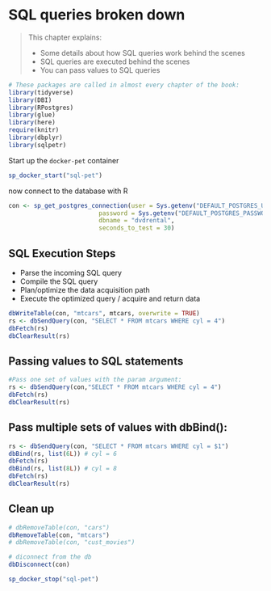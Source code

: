 # SQL queries broken down {#chapter_sql-queries-breakdown}

> This chapter explains:
> 
> * Some details about how SQL queries work behind the scenes
> * SQL queries are executed behind the scenes
> * You can pass values to SQL queries

```r
# These packages are called in almost every chapter of the book:
library(tidyverse)
library(DBI)
library(RPostgres)
library(glue)
library(here)
require(knitr)
library(dbplyr)
library(sqlpetr)
```

Start up the `docker-pet` container
```r
sp_docker_start("sql-pet")

```


now connect to the database with R
```r

con <- sp_get_postgres_connection(user = Sys.getenv("DEFAULT_POSTGRES_USER_NAME"),
                         password = Sys.getenv("DEFAULT_POSTGRES_PASSWORD"),
                         dbname = "dvdrental",
                         seconds_to_test = 30)
```

## SQL Execution Steps

*  Parse the incoming SQL query
*  Compile the SQL query
*  Plan/optimize the data acquisition path
*  Execute the optimized query / acquire and return data

```r
dbWriteTable(con, "mtcars", mtcars, overwrite = TRUE)
rs <- dbSendQuery(con, "SELECT * FROM mtcars WHERE cyl = 4")
dbFetch(rs)
dbClearResult(rs)
```

## Passing values to SQL statements
```r
#Pass one set of values with the param argument:
rs <- dbSendQuery(con,"SELECT * FROM mtcars WHERE cyl = 4")
dbFetch(rs)
dbClearResult(rs)
```
## Pass multiple sets of values with dbBind():
```r
rs <- dbSendQuery(con, "SELECT * FROM mtcars WHERE cyl = $1")
dbBind(rs, list(6L)) # cyl = 6
dbFetch(rs)
dbBind(rs, list(8L)) # cyl = 8
dbFetch(rs)
dbClearResult(rs)
```

## Clean up
```r
# dbRemoveTable(con, "cars")
dbRemoveTable(con, "mtcars")
# dbRemoveTable(con, "cust_movies")

# diconnect from the db
dbDisconnect(con)

sp_docker_stop("sql-pet")
```

